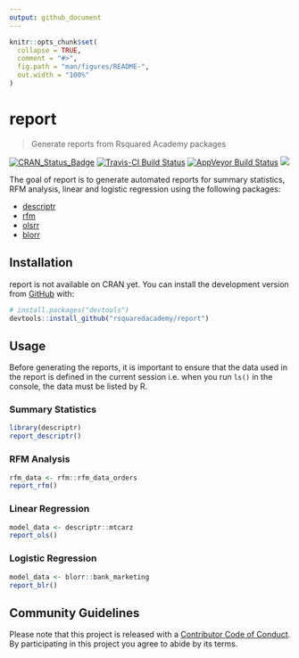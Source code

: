 ```yaml
---
output: github_document
---
```


<!-- README.md is generated from README.Rmd. Please edit that file -->

```r
knitr::opts_chunk$set(
  collapse = TRUE,
  comment = "#>",
  fig.path = "man/figures/README-",
  out.width = "100%"
)
```

# report

> Generate reports from Rsquared Academy packages

[![CRAN\_Status\_Badge](http://www.r-pkg.org/badges/version/report)](https://cran.r-project.org/package=report) 
[![Travis-CI Build Status](https://travis-ci.org/rsquaredacademy/report.svg?branch=master)](https://travis-ci.org/rsquaredacademy/report) [![AppVeyor Build Status](https://ci.appveyor.com/api/projects/status/github/rsquaredacademy/report?branch=master&svg=true)](https://ci.appveyor.com/project/rsquaredacademy/report)  ![](https://img.shields.io/badge/lifecycle-experimental-orange.svg)

The goal of report is to generate automated reports for summary statistics,
RFM analysis, linear and logistic regression using the following packages:

- [descriptr](https://descriptr.rsquaredacademy.com)
- [rfm](https://rfm.rsquaredacademy.com)
- [olsrr](https://olsrr.rsquaredacademy.com)
- [blorr](https://blorr.rsquaredacademy.com)

## Installation

report is not available on CRAN yet. You can install the development version from [GitHub](https://github.com/) with:

``` r
# install.packages("devtools")
devtools::install_github("rsquaredacademy/report")
```

## Usage

Before generating the reports, it is important to ensure that the data used in the report is defined in the current session  i.e. when you run `ls()` in the console, the data must be listed by R. 

### Summary Statistics

```r
library(descriptr)
report_descriptr()
```

### RFM Analysis

```r
rfm_data <- rfm::rfm_data_orders
report_rfm()
```

### Linear Regression

```r
model_data <- descriptr::mtcarz
report_ols()
```

### Logistic Regression

```r
model_data <- blorr::bank_marketing
report_blr()
```

## Community Guidelines

Please note that this project is released with a [Contributor Code of Conduct](CODE_OF_CONDUCT.md).
By participating in this project you agree to abide by its terms.
